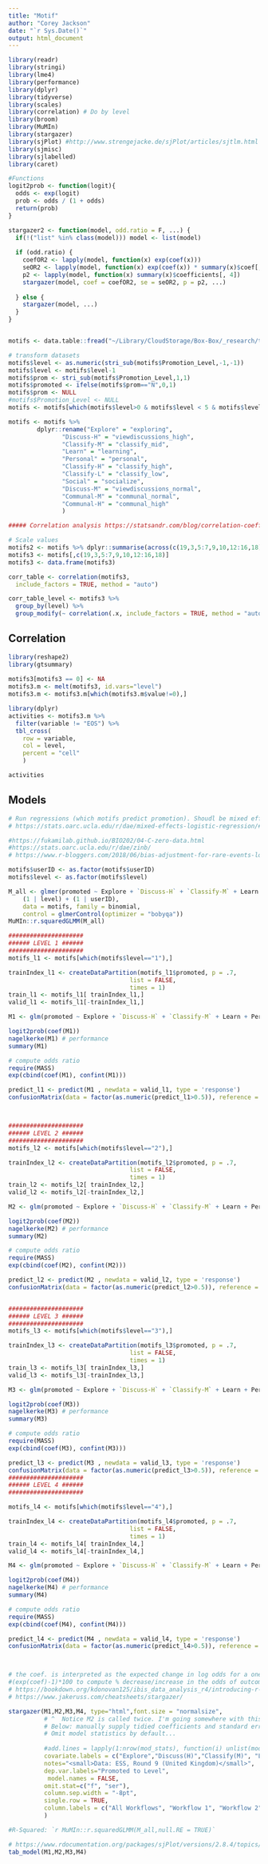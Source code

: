 ```yaml
---
title: "Motif"
author: "Corey Jackson"
date: "`r Sys.Date()`"
output: html_document
---
```


```r
library(readr)
library(stringi)
library(lme4)
library(performance)
library(dplyr)
library(tidyverse)
library(scales)
library(correlation) # Do by level
library(broom)
library(MuMIn)
library(stargazer)
library(sjPlot) #http://www.strengejacke.de/sjPlot/articles/sjtlm.html 
library(sjmisc)
library(sjlabelled)
library(caret)

#Functions
logit2prob <- function(logit){
  odds <- exp(logit)
  prob <- odds / (1 + odds)
  return(prob)
}

stargazer2 <- function(model, odd.ratio = F, ...) {
  if(!("list" %in% class(model))) model <- list(model)
    
  if (odd.ratio) {
    coefOR2 <- lapply(model, function(x) exp(coef(x)))
    seOR2 <- lapply(model, function(x) exp(coef(x)) * summary(x)$coef[, 2])
    p2 <- lapply(model, function(x) summary(x)$coefficients[, 4])
    stargazer(model, coef = coefOR2, se = seOR2, p = p2, ...)
    
  } else {
    stargazer(model, ...)
  }
}


motifs <- data.table::fread("~/Library/CloudStorage/Box-Box/_research/traceGA/motif[collab]/data/motifs-regression.csv")

# transform datasets
motifs$level <- as.numeric(stri_sub(motifs$Promotion_Level,-1,-1))
motifs$level <- motifs$level-1
motifs$prom <- stri_sub(motifs$Promotion_Level,1,1)
motifs$promoted <- ifelse(motifs$prom=="N",0,1) 
motifs$prom <- NULL 
#motifs$Promotion_Level <- NULL 
motifs <- motifs[which(motifs$level>0 & motifs$level < 5 & motifs$level !=0),]

motifs <- motifs %>% 
        dplyr::rename("Explore" = "exploring",
               "Discuss-H" = "viewdiscussions_high",
               "Classify-M" = "classify_mid",
               "Learn" = "learning",
               "Personal" = "personal",
               "Classify-H" = "classify_high",
               "Classify-L" = "classify_low",
               "Social" = "socialize",
               "Discuss-M" = "viewdiscussions_normal",
               "Communal-M" = "communal_normal",
               "Communal-H" = "communal_high"
               )

##### Correlation analysis https://statsandr.com/blog/correlation-coefficient-and-correlation-test-in-r/ 

# Scale values
motifs2 <- motifs %>% dplyr::summarise(across(c(19,3,5:7,9,10,12:16,18), scale))
motifs3 <- motifs[,c(19,3,5:7,9,10,12:16,18)]
motifs3 <- data.frame(motifs3)

corr_table <- correlation(motifs3,
  include_factors = TRUE, method = "auto")

corr_table_level <- motifs3 %>%
  group_by(level) %>%
  group_modify(~ correlation(.x, include_factors = TRUE, method = "auto"))

```

## Correlation
```r
library(reshape2)
library(gtsummary)
 
motifs3[motifs3 == 0] <- NA
motifs3.m <- melt(motifs3, id.vars="level")
motifs3.m <- motifs3.m[which(motifs3.m$value!=0),]

library(dplyr)
activities <- motifs3.m %>%
  filter(variable != "EOS") %>%
  tbl_cross(
    row = variable,
    col = level,
    percent = "cell"
    ) 

```

```r
activities
```

## Models 
```r
# Run regressions (which motifs predict promotion). Shoudl be mixed effects
# https://stats.oarc.ucla.edu/r/dae/mixed-effects-logistic-regression/#:~:text=Mixed%20effects%20logistic%20regression%20is,both%20fixed%20and%20random%20effects or zero-inflated models (https://drizopoulos.github.io/GLMMadaptive/articles/ZeroInflated_and_TwoPart_Models.html)

#https://fukamilab.github.io/BIO202/04-C-zero-data.html
#https://stats.oarc.ucla.edu/r/dae/zinb/
# https://www.r-bloggers.com/2018/06/bias-adjustment-for-rare-events-logistic-regression-in-r/ (TRY)

motifs$userID <- as.factor(motifs$userID)
motifs$level <- as.factor(motifs$level)

M_all <- glmer(promoted ~ Explore + `Discuss-H` + `Classify-M` + Learn + Personal + `Classify-H` + Social + `Classify-L` + `Discuss-M` + `Communal-M`+ `Communal-H` + 
    (1 | level) + (1 | userID), 
    data = motifs, family = binomial, 
    control = glmerControl(optimizer = "bobyqa"))
MuMIn::r.squaredGLMM(M_all)

#####################
###### LEVEL 1 ###### 
#####################
motifs_l1 <- motifs[which(motifs$level=="1"),]

trainIndex_l1 <- createDataPartition(motifs_l1$promoted, p = .7,
                                  list = FALSE,
                                  times = 1)
train_l1 <- motifs_l1[ trainIndex_l1,]
valid_l1 <- motifs_l1[-trainIndex_l1,]

M1 <- glm(promoted ~ Explore + `Discuss-H` + `Classify-M` + Learn + Personal + `Classify-H` + Social + `Classify-L` + `Discuss-M` + `Communal-M`+ `Communal-H`, data = train_l1, family = "binomial")

logit2prob(coef(M1))
nagelkerke(M1) # performance 
summary(M1)

# compute odds ratio
require(MASS)
exp(cbind(coef(M1), confint(M1))) 

predict_l1 <- predict(M1 , newdata = valid_l1, type = 'response')
confusionMatrix(data = factor(as.numeric(predict_l1>0.5)), reference = factor(valid_l1$promoted))



#####################
###### LEVEL 2 ###### 
#####################
motifs_l2 <- motifs[which(motifs$level=="2"),]

trainIndex_l2 <- createDataPartition(motifs_l2$promoted, p = .7,
                                  list = FALSE,
                                  times = 1)
train_l2 <- motifs_l2[ trainIndex_l2,]
valid_l2 <- motifs_l2[-trainIndex_l2,]

M2 <- glm(promoted ~ Explore + `Discuss-H` + `Classify-M` + Learn + Personal + `Classify-H` + Social + `Classify-L` + `Discuss-M` + `Communal-M`+ `Communal-H`, data = train_l2, family = "binomial")

logit2prob(coef(M2))
nagelkerke(M2) # performance 
summary(M2)

# compute odds ratio
require(MASS)
exp(cbind(coef(M2), confint(M2))) 

predict_l2 <- predict(M2 , newdata = valid_l2, type = 'response')
confusionMatrix(data = factor(as.numeric(predict_l2>0.5)), reference = factor(valid_l2$promoted))


#####################
###### LEVEL 3 ###### 
#####################
motifs_l3 <- motifs[which(motifs$level=="3"),]

trainIndex_l3 <- createDataPartition(motifs_l3$promoted, p = .7,
                                  list = FALSE,
                                  times = 1)
train_l3 <- motifs_l3[ trainIndex_l3,]
valid_l3 <- motifs_l3[-trainIndex_l3,]

M3 <- glm(promoted ~ Explore + `Discuss-H` + `Classify-M` + Learn + Personal + `Classify-H` + Social + `Classify-L` + `Discuss-M` + `Communal-M`+ `Communal-H`, data = train_l3, family = "binomial")

logit2prob(coef(M3))
nagelkerke(M3) # performance 
summary(M3)

# compute odds ratio
require(MASS)
exp(cbind(coef(M3), confint(M3))) 

predict_l3 <- predict(M3 , newdata = valid_l3, type = 'response')
confusionMatrix(data = factor(as.numeric(predict_l3>0.5)), reference = factor(valid_l3$promoted))
#####################
###### LEVEL 4 ###### 
#####################

motifs_l4 <- motifs[which(motifs$level=="4"),]

trainIndex_l4 <- createDataPartition(motifs_l4$promoted, p = .7,
                                  list = FALSE,
                                  times = 1)
train_l4 <- motifs_l4[ trainIndex_l4,]
valid_l4 <- motifs_l4[-trainIndex_l4,]

M4 <- glm(promoted ~ Explore + `Discuss-H` + `Classify-M` + Learn + Personal + `Classify-H` + Social + `Classify-L` + `Discuss-M` + `Communal-M`+ `Communal-H`, data = train_l4, family = "binomial")

logit2prob(coef(M4))
nagelkerke(M4) # performance 
summary(M4)

# compute odds ratio
require(MASS)
exp(cbind(coef(M4), confint(M4))) 

predict_l4 <- predict(M4 , newdata = valid_l4, type = 'response')
confusionMatrix(data = factor(as.numeric(predict_l4>0.5)), reference = factor(valid_l4$promoted))



# the coef. is interpreted as the expected change in log odds for a one-unit increase in variable. 
#(exp(coef)-1)*100 to compute % decrease/increase in the odds of outcome, for a one-unit increase in independent variable
# https://bookdown.org/kdonovan125/ibis_data_analysis_r4/introducing-r-and-rstudio.html 
# https://www.jakeruss.com/cheatsheets/stargazer/

```


```r
stargazer(M1,M2,M3,M4, type="html",font.size = "normalsize",
          # ^  Notice M2 is called twice. I'm going somewhere with this.
          # Below: manually supply tidied coefficients and standard errors
          # Omit model statistics by default...
    
          #add.lines = lapply(1:nrow(mod_stats), function(i) unlist(mod_stats[i, ])),
          covariate.labels = c("Explore","Discuss(H)","Classify(M)", "Learn", "Personal", "Classify(H)","Social","Classify(L)","Discuss(M)","Communal(M)","Communal(H)","Constant"),
          notes="<small>Data: ESS, Round 9 (United Kingdom)</small>",
          dep.var.labels="Promoted to Level",
           model.names = FALSE,
          omit.stat=c("f", "ser"),
          column.sep.width = "-8pt",
          single.row = TRUE,
          column.labels = c("All Workflows", "Workflow 1", "Workflow 2","Workflow 3","Workflow 4")
          )

#R-Squared: `r MuMIn::r.squaredGLMM(M_all,null.RE = TRUE)`       

```

```r
# https://www.rdocumentation.org/packages/sjPlot/versions/2.8.4/topics/tab_model
tab_model(M1,M2,M3,M4)

```

